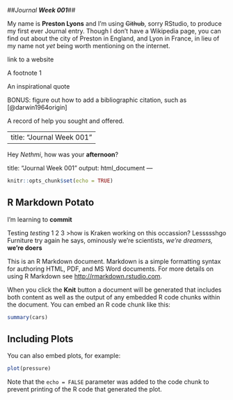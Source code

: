 ##*Journal **Week 001***##

My name is **Preston Lyons** and I'm using ~~Github~~, sorry RStudio, to produce my first ever Journal entry. Though I don't have a Wikipedia page, you can find out about the city of Preston in England, and Lyon in France, in lieu of my name not *yet* being worth mentioning on the internet. 






link to a website

A footnote 1

An inspirational quote

BONUS: figure out how to add a bibliographic citation, such as [@darwin1964origin]

A record of help you sought and offered.















----------
title: "Journal Week 001"
----------

Hey *Nethmi*, how was your **afternoon**? 



title: "Journal Week 001"
output: html_document
---

```{r setup, include=FALSE}
knitr::opts_chunk$set(echo = TRUE)
```

## R Markdown Potato

I'm learning to **commit**

Testing *testing* 1 2 3 
>how is Kraken working on this occassion?
Lessssshgo
Furniture 
try again he says, ominously 
we're scientists, *we're dreamers,* **we're doers**

This is an R Markdown document. Markdown is a simple formatting syntax for authoring HTML, PDF, and MS Word documents. For more details on using R Markdown see <http://rmarkdown.rstudio.com>.

When you click the **Knit** button a document will be generated that includes both content as well as the output of any embedded R code chunks within the document. You can embed an R code chunk like this:

```{r cars}
summary(cars)
```

## Including Plots

You can also embed plots, for example:

```{r pressure, echo=FALSE}
plot(pressure)
```

Note that the `echo = FALSE` parameter was added to the code chunk to prevent printing of the R code that generated the plot.
